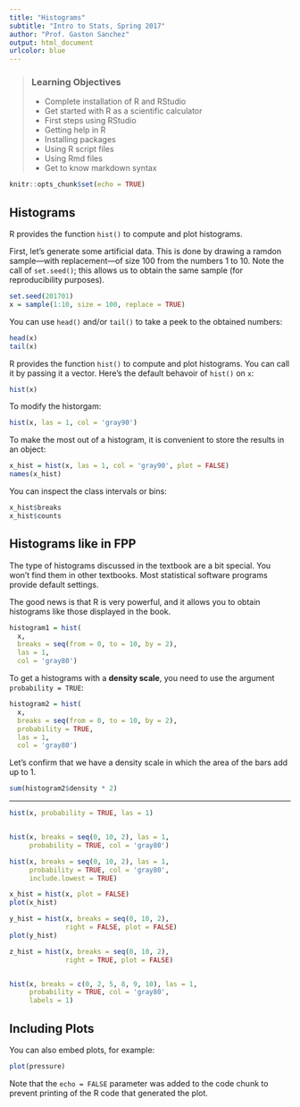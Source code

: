 ```yaml
---
title: "Histograms"
subtitle: "Intro to Stats, Spring 2017"
author: "Prof. Gaston Sanchez"
output: html_document
urlcolor: blue
---
```


> ### Learning Objectives
>
> - Complete installation of R and RStudio
> - Get started with R as a scientific calculator
> - First steps using RStudio
> - Getting help in R
> - Installing packages
> - Using R script files
> - Using Rmd files
> - Get to know markdown syntax


```r
knitr::opts_chunk$set(echo = TRUE)
```


## Histograms

R provides the function `hist()` to compute and plot histograms.

First, let's generate some artificial data. This is done by drawing a ramdon sample---with replacement---of size 100 from the numbers 1 to 10. Note the call of `set.seed()`; this allows us to obtain the same sample (for reproducibility purposes).

```r
set.seed(201701)
x = sample(1:10, size = 100, replace = TRUE)
```

You can use `head()` and/or `tail()` to take a peek to the obtained numbers:

```r
head(x)
tail(x)
```

R provides the function `hist()` to compute and plot histograms. You can call it by passing it a vector. Here's the default behavoir of `hist()` on `x`:

```r
hist(x)
```

To modify the historgam:

```r
hist(x, las = 1, col = 'gray90')
```

To make the most out of a histogram, it is convenient to store the results in an object:

```r
x_hist = hist(x, las = 1, col = 'gray90', plot = FALSE)
names(x_hist)
```

You can inspect the class intervals or bins:

```r
x_hist$breaks
x_hist$counts
```


## Histograms like in FPP

The type of histograms discussed in the textbook are a bit special. You won't find them in other textbooks. Most statistical software programs provide default settings.

The good news is that R is very powerful, and it allows you to obtain histograms like those displayed in the book.

```r
histogram1 = hist(
  x, 
  breaks = seq(from = 0, to = 10, by = 2),
  las = 1,
  col = 'gray80')
```

To get a histograms with a __density scale__, you need to use the argument `probability = TRUE`:

```r
histogram2 = hist(
  x,
  breaks = seq(from = 0, to = 10, by = 2),
  probability = TRUE,
  las = 1, 
  col = 'gray80')
```

Let's confirm that we have a density scale in which the area of the bars add up to 1.

```r
sum(histogram2$density * 2)
```


-----



```r
hist(x, probability = TRUE, las = 1)


hist(x, breaks = seq(0, 10, 2), las = 1, 
     probability = TRUE, col = 'gray80')

hist(x, breaks = seq(0, 10, 2), las = 1, 
     probability = TRUE, col = 'gray80',
     include.lowest = TRUE)

x_hist = hist(x, plot = FALSE)
plot(x_hist)

y_hist = hist(x, breaks = seq(0, 10, 2), 
              right = FALSE, plot = FALSE)
plot(y_hist)

z_hist = hist(x, breaks = seq(0, 10, 2), 
              right = TRUE, plot = FALSE)


hist(x, breaks = c(0, 2, 5, 8, 9, 10), las = 1, 
     probability = TRUE, col = 'gray80', 
     labels = 1)
```


## Including Plots

You can also embed plots, for example:

```r
plot(pressure)
```

Note that the `echo = FALSE` parameter was added to the code chunk to prevent printing of the R code that generated the plot.
